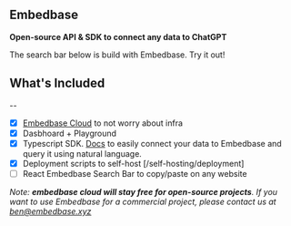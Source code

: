 
## Embedbase
**Open-source API & SDK to connect any data to ChatGPT**

The search bar below is build with Embedbase. Try it out!

<EmbedbaseSearch />


## What's Included
--

- [x] [Embedbase Cloud](https://embedbase.xyz) to not worry about infra 
- [x] Dasbhoard + Playground
- [x] Typescript SDK. [Docs](https://docs.embedbase.xyz/sdk) to easily connect your data to Embedbase and query it using natural language.
- [x] Deployment scripts to self-host [/self-hosting/deployment]
- [ ] React Embedbase Search Bar to copy/paste on any website

*Note: **embedbase cloud will stay free for open-source projects**. If you want to use Embedbase for a commercial project, please contact us at ben@embedbase.xyz*


